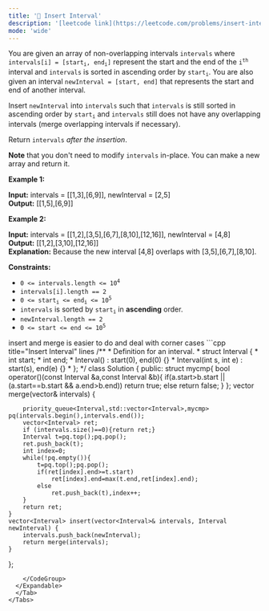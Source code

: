 ```yaml
---
title: '🧀 Insert Interval'
description: '[leetcode link](https://leetcode.com/problems/insert-interval/description/)'
mode: 'wide'
---
```

<Tabs>
  <Tab title="Question" icon="circle-question" iconType="regular">
    <Card>
      <p>You are given an array of non-overlapping intervals <code>intervals</code> where <code>intervals[i] = [start<sub>i</sub>, end<sub>i</sub>]</code> represent the start and the end of the <code>i<sup>th</sup></code> interval and <code>intervals</code> is sorted in ascending order by <code>start<sub>i</sub></code>. You are also given an interval <code>newInterval = [start, end]</code> that represents the start and end of another interval.</p>  <p>Insert <code>newInterval</code> into <code>intervals</code> such that <code>intervals</code> is still sorted in ascending order by <code>start<sub>i</sub></code> and <code>intervals</code> still does not have any overlapping intervals (merge overlapping intervals if necessary).</p>  <p>Return <code>intervals</code><em> after the insertion</em>.</p>  <p><strong>Note</strong> that you don&#39;t need to modify <code>intervals</code> in-place. You can make a new array and return it.</p>   <p><strong class="example">Example 1:</strong></p>   <strong>Input:</strong> intervals = [[1,3],[6,9]], newInterval = [2,5] <br/> <strong>Output:</strong> [[1,5],[6,9]]   <p><strong class="example">Example 2:</strong></p>   <strong>Input:</strong> intervals = [[1,2],[3,5],[6,7],[8,10],[12,16]], newInterval = [4,8] <br/> <strong>Output:</strong> [[1,2],[3,10],[12,16]] <br/> <strong>Explanation:</strong> Because the new interval [4,8] overlaps with [3,5],[6,7],[8,10].    <p><strong>Constraints:</strong></p>  <ul>  <li><code>0 &lt;= intervals.length &lt;= 10<sup>4</sup></code></li>  <li><code>intervals[i].length == 2</code></li>  <li><code>0 &lt;= start<sub>i</sub> &lt;= end<sub>i</sub> &lt;= 10<sup>5</sup></code></li>  <li><code>intervals</code> is sorted by <code>start<sub>i</sub></code> in <strong>ascending</strong> order.</li>  <li><code>newInterval.length == 2</code></li>  <li><code>0 &lt;= start &lt;= end &lt;= 10<sup>5</sup></code></li> </ul> 
    </Card>
  </Tab>
  <Tab title="Solution" icon="lightbulb" iconType="regular" >
    <Card>
      insert and merge is easier to do and deal with corner cases
    </Card>
  <Expandable title="code">
    <CodeGroup dropdown>
```cpp title="Insert Interval" lines
/**
 * Definition for an interval.
 * struct Interval {
 *     int start;
 *     int end;
 *     Interval() : start(0), end(0) {}
 *     Interval(int s, int e) : start(s), end(e) {}
 * };
 */
class Solution {
public:
    struct mycmp{
      bool operator()(const Interval &a,const Interval &b){
          if(a.start>b.start || (a.start==b.start && a.end>b.end))
          return true;
          else
          return false;
      }  
    };
    vector<Interval> merge(vector<Interval>& intervals) {
         
        priority_queue<Interval,std::vector<Interval>,mycmp> pq(intervals.begin(),intervals.end());
        vector<Interval> ret;
        if (intervals.size()==0){return ret;}
        Interval t=pq.top();pq.pop();
        ret.push_back(t);
        int index=0;
        while(!pq.empty()){
            t=pq.top();pq.pop();
            if(ret[index].end>=t.start)
                ret[index].end=max(t.end,ret[index].end);
            else
                ret.push_back(t),index++;
        }
        return ret;
    }
    vector<Interval> insert(vector<Interval>& intervals, Interval newInterval) {
        intervals.push_back(newInterval);
        return merge(intervals);
    }
};
```
    </CodeGroup>
  </Expandable>
  </Tab>
</Tabs>